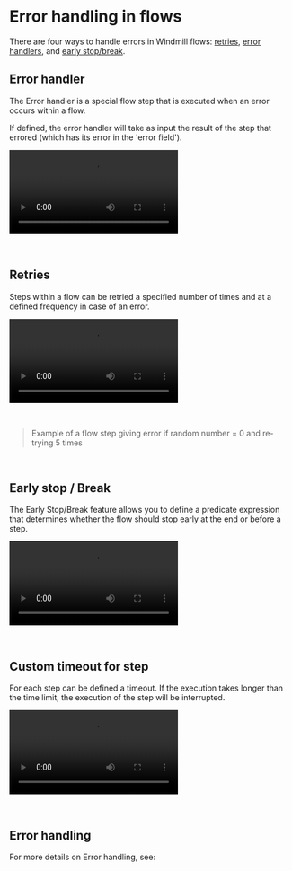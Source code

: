 
# Error handling in flows

There are four ways to handle errors in Windmill flows: [retries](./14_retries.md), [error handlers](./7_flow_error_handler.md), and [early stop/break](./2_early_stop.md).

## Error handler

The Error handler is a special flow step that is executed when an error occurs within a flow.

If defined, the error handler will take as input the result of the step that errored (which has its error in the 'error field').

<video
	className="border-2 rounded-lg object-cover w-full h-full dark:border-gray-800"
	controls
	src="/videos/error_handler.mp4"
/>

<br />

<div className="grid grid-cols-2 gap-6 mb-4">
	<DocCard
		color="teal"
		title="Error handler"
		description="Configure a script to handle errors."
		href="/docs/flows/flow_error_handler"
	/>
</div>

## Retries

Steps within a flow can be retried a specified number of times and at a defined frequency in case of an error.

<video
	className="border-2 rounded-lg object-cover w-full h-full dark:border-gray-800"
	controls
	src="/videos/retries_example.mp4"
/>

<br />

> Example of a flow step giving error if random number = 0 and re-trying 5 times

<br />

<div className="grid grid-cols-2 gap-6 mb-4">
	<DocCard
		color="teal"
		title="Retries"
		description="Re-try a step in case of error."
		href="/docs/flows/retries"
	/>
</div>

## Early stop / Break

The Early Stop/Break feature allows you to define a predicate expression that determines whether the flow should stop early at the end or before a step.

<video
	className="border-2 rounded-lg object-cover w-full h-full dark:border-gray-800"
	controls
	src="/videos/early_stop.mp4"
/>

<br />

<div className="grid grid-cols-2 gap-6 mb-4">
	<DocCard
		color="teal"
		title="Early stop / Break"
		description="Stop early a flow based on a step's result."
		href="/docs/flows/early_stop"
	/>
</div>

## Custom timeout for step

For each step can be defined a timeout. If the execution takes longer than the time limit, the execution of the step will be interrupted.

<video
	className="border-2 rounded-lg object-cover w-full h-full dark:border-gray-800"
	controls
	src="/videos/custom_timeout.mp4"
/>

<br />

<div className="grid grid-cols-2 gap-6 mb-4">
	<DocCard
		color="teal"
		title="Custom timeout for step"
		description="For each step can be defined a timeout. If the execution takes longer than the time limit, the execution of the step will be interrupted."
		href="/docs/flows/custom_timeout"
	/>
</div>

## Error handling

For more details on Error handling, see:

<div className="grid grid-cols-2 gap-6 mb-4">
	<DocCard
		color="teal"
		title="Error handling"
		description="There are 5 ways to do error handling in Windmill."
		href="/docs/core_concepts/error_handling"
	/>
</div>
